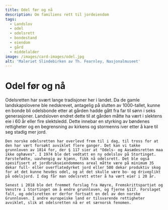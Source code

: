 ```yaml
---
title: Odel før og nå
description: Om familiens rett til jordeiendom
tags:
  - Landslov
  - odel
  - odelsrett
  - bondestand
  - eiendom
  - gård
  - middelalder
image: /images/card-images/odel.jpg
alt: 'Maleriet Slindebirken av Th. Fearnley, Nasjonalmuseet'
---
```



# Odel før og nå

<Container stil="initial side">
    Odelsretten har svært lange tradisjoner her i landet. Da de gamle landskapslovene ble nedskrevet, antagelig på slutten av 1000-tallet, kunne en bonde bli odelsbonde etter at gården hadde gått fra far til sønn i seks generasjoner. Landsloven endret dette til at gården måtte ha vært i slektens eie i 60 år eller fire slektsledd. Dette innebar en styrking av bøndenes rettigheter og en begrensning av kirkens og stormenns iver etter å kare til seg stadig mer jord. 
    
    Den norske odelsretten har overlevd frem til i dag, til tross for at den har vært forsøkt avviklet flere ganger. Det kan vi takke grunnloven av 1814 for, der § 117 sier at "Odels- og Aasædesretten maa ikke ophæves". I 1974 ble det vedtatt en ny odelslov på Stortinget. Førstefødte, uavhengig av kjønn, fikk nå odelsrett. Det ble også spesifisert at jordbrukseiendommens areal måtte være på minimum 35 dekar full- eller overflatedyrket jord eller 500 dekar produktiv skog for at det kunne hevdes odel, og at det skulle være bo- og driveplikt på odelsjord. I dag får man odelsrett etter å ha vært eier i 20 år. 
    
    Senest i 2018 ble det fremmet forslag fra Høyre, Fremskrittspartiet og Venstre i Stortinget om å endre grunnloven, og fjerne §117. Forslaget falt, og odelsretten er derfor fortsatt en del av den norske Grunnloven. I andre europeiske land er tilsvarende rettigheter avviklet, slik at odelsretten nå er et særnorsk fenomen.
</Container>

<Figure
    image="/images/odelsbolken/Noraristning_(2).jpg"
    title="Runeinnskrift fra Sverige som refererer til odelsrett og viser hvor gammel tradisjonen er i Norden. Foto: Einarspetz - Own work, CC BY-SA 3.0."
    alt="Runeinnskrift som refererer til odelsrett."
    href= "https://commons.wikimedia.org/w/index.php?curid=15530543"
>
</Figure>
